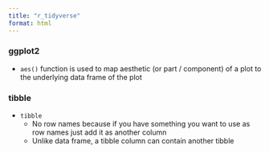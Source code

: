 ```yaml
---
title: "r_tidyverse"
format: html
---
```


### ggplot2

- `aes()` function is used to map aesthetic (or part / component) of a plot to the underlying data frame of the plot


### tibble

- `tibble`
  + No row names because if you have something you want to use as row names just add it as another column
  + Unlike data frame, a tibble column can contain another tibble